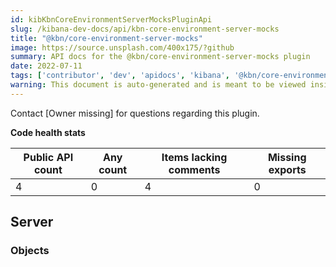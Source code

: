 ```yaml
---
id: kibKbnCoreEnvironmentServerMocksPluginApi
slug: /kibana-dev-docs/api/kbn-core-environment-server-mocks
title: "@kbn/core-environment-server-mocks"
image: https://source.unsplash.com/400x175/?github
summary: API docs for the @kbn/core-environment-server-mocks plugin
date: 2022-07-11
tags: ['contributor', 'dev', 'apidocs', 'kibana', '@kbn/core-environment-server-mocks']
warning: This document is auto-generated and is meant to be viewed inside our experimental, new docs system. Reach out in #docs-engineering for more info.
---
```




Contact [Owner missing] for questions regarding this plugin.

**Code health stats**

| Public API count  | Any count | Items lacking comments | Missing exports |
|-------------------|-----------|------------------------|-----------------|
| 4 | 0 | 4 | 0 |

## Server

### Objects
<DocDefinitionList data={kbnCoreEnvironmentServerMocksObj.server.objects}/>

